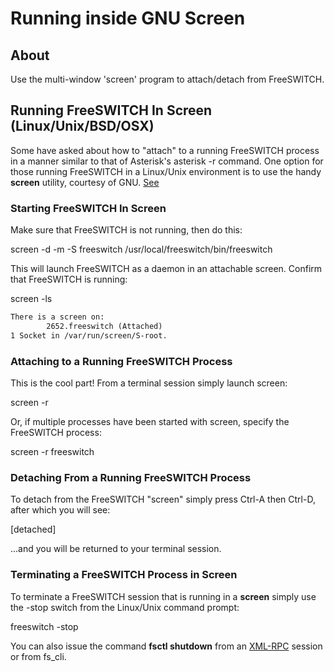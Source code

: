
# Running inside GNU Screen 

 

## About

Use the multi-window 'screen' program to attach/detach from FreeSWITCH.

## Running FreeSWITCH In Screen (Linux/Unix/BSD/OSX)

Some have asked about how to "attach" to a running FreeSWITCH process in a manner similar to that of Asterisk's asterisk -r command. One option for those running FreeSWITCH in a Linux/Unix environment is to use the handy **screen** utility, courtesy of GNU. [See](http://www.gnu.org/software/screen/)

### Starting FreeSWITCH In Screen

Make sure that FreeSWITCH is not running, then do this:

screen -d -m -S freeswitch /usr/local/freeswitch/bin/freeswitch

This will launch FreeSWITCH as a daemon in an attachable screen. Confirm that FreeSWITCH is running:

screen -ls

```xml
There is a screen on:
        2652.freeswitch (Attached)
1 Socket in /var/run/screen/S-root.
```

### Attaching to a Running FreeSWITCH Process

This is the cool part! From a terminal session simply launch screen:

screen -r

Or, if multiple processes have been started with screen, specify the FreeSWITCH process:

screen -r freeswitch

### Detaching From a Running FreeSWITCH Process

To detach from the FreeSWITCH "screen" simply press Ctrl-A then Ctrl-D, after which you will see:

[detached]

...and you will be returned to your terminal session. 

### Terminating a FreeSWITCH Process in Screen

To terminate a FreeSWITCH session that is running in a **screen** simply use the -stop switch from the Linux/Unix command prompt:

freeswitch -stop

You can also issue the command **fsctl shutdown** from an [XML-RPC](../Modules/mod_xml_rpc_1048928.mdx#about) session or from fs\_cli. 



